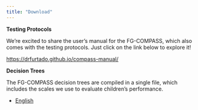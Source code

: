 ```yaml
---
title: "Download"
---
```


**Testing Protocols**

We're excited to share the user's manual for the FG-COMPASS, which also comes with the testing protocols. Just click on the link below to explore it!

<https://drfurtado.github.io/compass-manual/>

**Decision Trees**

The FG-COMPASS decision trees are compiled in a single file, which includes the scales we use to evaluate children's performance.

-   [English](static/files/fgcompass-decision-trees-v2.2.pdf)